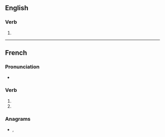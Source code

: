 {{also|policés}}

==English==

===Verb===
{{head|en|verb form}}

# {{en-third-person singular of|police}}

----

==French==

===Pronunciation===
* {{fr-IPA|pos=v}}

===Verb===
{{head|fr|verb form}}

# {{inflection of|fr|policer||2|s|pres|indc}}
# {{inflection of|fr|policer||2|s|pres|subj}}

===Anagrams===
* {{l|fr|picoles}}, {{l|fr|picolés}}